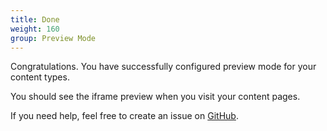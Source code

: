 ```yaml
---
title: Done
weight: 160
group: Preview Mode
---
```


Congratulations. You have successfully configured preview mode for your content types.

You should see the iframe preview when you visit your content pages.

If you need help, feel free to create an issue on [GitHub](https://github.com/chapter-three/next-drupal).

